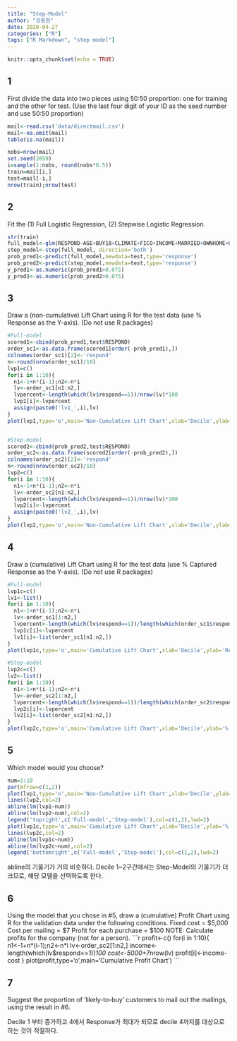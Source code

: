 ```yaml
---
title: "Step-Model"
author: "강동원"
date: 2020-04-27
categories: ["R"]
tags: ["R Markdown", "step model"]
---
```


```r
knitr::opts_chunk$set(echo = TRUE)
```

## 1
 First divide the data into two pieces using 50:50 proportion: one for
training and the other for test. (Use the last four digit of your ID as the
seed number and use 50:50 proportion)
```r
mail<-read.csv('data/directmail.csv')
mail<-na.omit(mail)
table(is.na(mail))

nobs=nrow(mail)
set.seed(2059)
i=sample(1:nobs, round(nobs*0.5))
train=mail[i,]
test=mail[-i,]
nrow(train);nrow(test)
```


## 2
 Fit the (1) Full Logistic Regression, (2) Stepwise Logistic Regression.
```r
str(train)
full_model<-glm(RESPOND~AGE+BUY18+CLIMATE+FICO+INCOME+MARRIED+OWNHOME+GENDER,family='binomial',data=train)
step_model<-step(full_model, direction='both')
prob_pred1<-predict(full_model,newdata=test,type='response')
prob_pred2<-predict(step_model,newdata=test,type='response')
y_pred1<-as.numeric(prob_pred1>0.075)
y_pred2<-as.numeric(prob_pred2>0.075)
```


## 3
 Draw a (non-cumulative) Lift Chart using R for the test data (use %
Response as the Y-axis). (Do not use R packages)
```r
#Full-model
scored1<-cbind(prob_pred1,test$RESPOND)
order_sc1<-as.data.frame(scored1[order(-prob_pred1),])
colnames(order_sc1)[2]<-'respond'
n<-round(nrow(order_sc1)/10)
lvp1=c()
for(i in 1:10){
  n1<-1+n*(i-1);n2<-n*i
  lv<-order_sc1[n1:n2,]
  lvpercent<-length(which(lv$respond==1))/nrow(lv)*100
  lvp1[i]<-lvpercent
  assign(paste0('lv1_',i),lv)
}
plot(lvp1,type='o',main='Non-Cumulative Lift Chart',xlab='Decile',ylab='Response (%)')


#Step-model
scored2<-cbind(prob_pred2,test$RESPOND)
order_sc2<-as.data.frame(scored2[order(-prob_pred2),])
colnames(order_sc2)[2]<-'respond'
n<-round(nrow(order_sc2)/10)
lvp2=c()
for(i in 1:10){
  n1<-1+n*(i-1);n2<-n*i
  lv<-order_sc2[n1:n2,]
  lvpercent<-length(which(lv$respond==1))/nrow(lv)*100
  lvp2[i]<-lvpercent
  assign(paste0('lv2_',i),lv)
}
plot(lvp2,type='o',main='Non-Cumulative Lift Chart',xlab='Decile',ylab='Response (%)')
```


## 4
 Draw a (cumulative) Lift Chart using R for the test data (use %
Captured Response as the Y-axis). (Do not use R packages)
```r
#Full-model
lvp1c=c()
lv1<-list()
for(i in 1:10){
  n1<-1+n*(i-1);n2<-n*i
  lv<-order_sc1[1:n2,]
  lvpercent<-length(which(lv$respond==1))/length(which(order_sc1$respond==1))
  lvp1c[i]<-lvpercent
  lv1[i]<-list(order_sc1[n1:n2,])
}
plot(lvp1c,type='o',main='Cumulative Lift Chart',xlab='Decile',ylab='Response (%)')

#Step-model
lvp2c=c()
lv2<-list()
for(i in 1:10){
  n1<-1+n*(i-1);n2<-n*i
  lv<-order_sc2[1:n2,]
  lvpercent<-length(which(lv$respond==1))/length(which(order_sc2$respond==1))
  lvp2c[i]<-lvpercent
  lv2[i]<-list(order_sc2[n1:n2,])
}
plot(lvp2c,type='o',main='Cumulative Lift Chart',xlab='Decile',ylab='% Captured Response')
```


## 5
 Which model would you choose?
```r
num=1:10
par(mfrow=c(1,2))
plot(lvp1,type='o',main='Non-Cumulative Lift Chart',xlab='Decile',ylab='Response (%)')
lines(lvp2,col=2)
abline(lm(lvp1~num))
abline(lm(lvp2~num),col=2)
legend('topright',c('Full-model','Step-model'),col=c(1,2),lwd=2)
plot(lvp1c,type='o',main='Cumulative Lift Chart',xlab='Decile',ylab='% Captured Response')
lines(lvp2c,col=2)
abline(lm(lvp1c~num))
abline(lm(lvp2c~num),col=2)
legend('bottomright',c('Full-model','Step-model'),col=c(1,2),lwd=2)
```
 abline의 기울기가 거의 비슷하다. Decile 1~2구간에서는 Step-Model의 기울기가 더 크므로, 해당 모델을 선택하도록 한다.


## 6
 Using the model that you chose in #5, draw a (cumulative) Profit Chart
using R for the validation data under the following conditions.
    Fixed cost = $5,000
    Cost per mailing = $7
    Profit for each purchase = $100
NOTE: Calculate profits for the company (not for a person).
```r
profit<-c()
for(i in 1:10){
  n1<-1+n*(i-1);n2<-n*i
  lv<-order_sc2[1:n2,]
  income<-length(which(lv$respond==1))*100
  cost<-5000+7*nrow(lv)
  profit[i]<-income-cost
}
plot(profit,type='o',main='Cumulative Profit Chart')
```


## 7
 Suggest the proportion of ‘likely-to-buy’ customers to mail out the
mailings, using the result in #6.

 Decile 1 부터 증가하고 4에서 Response가 최대가 되므로 decile 4까지를 대상으로 하는 것이 적절하다.
